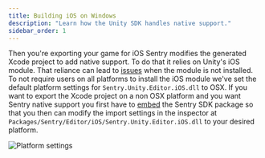 ```yaml
---
title: Building iOS on Windows
description: "Learn how the Unity SDK handles native support."
sidebar_order: 1
---
```


Then you're exporting your game for iOS Sentry modifies the generated Xcode project to add native support. To do that it relies on Unity's iOS module. That reliance can lead to [issues](/platforms/unity/troubleshooting/#sentryunityeditorios---systemreflectionreflectiontypeloadexception) when the module is not installed. To not require users on all platforms to install the iOS module we've set the default platform settings for `Sentry.Unity.Editor.iOS.dll` to OSX. If you want to export the Xcode project on a non OSX platform and you want Sentry native support you first have to [embed](https://docs.unity3d.com/Manual/upm-embed.html) the Sentry SDK package so that you then can modify the import settings in the inspector at `Packages/Sentry/Editor/iOS/Sentry.Unity.Editor.iOS.dll` to your desired platform.

![Platform settings](platform-settings.jpg)
